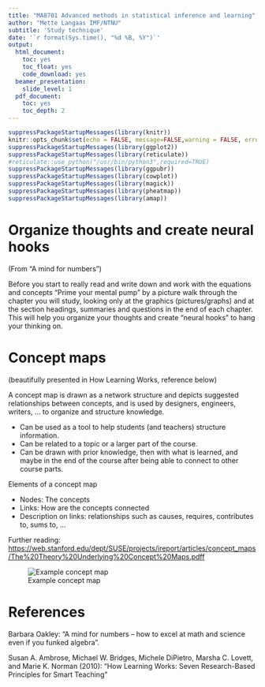 ```yaml
---
title: "MA8701 Advanced methods in statistical inference and learning"
author: "Mette Langaas IMF/NTNU"
subtitle: 'Study technique'
date: '`r format(Sys.time(), "%d %B, %Y")`'
output:
  html_document:
    toc: yes
    toc_float: yes
    code_download: yes
  beamer_presentation:
    slide_level: 1
  pdf_document:
    toc: yes
    toc_depth: 2
---
```


```r
suppressPackageStartupMessages(library(knitr))
knitr::opts_chunk$set(echo = FALSE, message=FALSE,warning = FALSE, error = FALSE)
suppressPackageStartupMessages(library(ggplot2))
suppressPackageStartupMessages(library(reticulate))
#reticulate::use_python("/usr/bin/python3",required=TRUE)
suppressPackageStartupMessages(library(ggpubr))
suppressPackageStartupMessages(library(cowplot))
suppressPackageStartupMessages(library(magick))
suppressPackageStartupMessages(library(pheatmap))
suppressPackageStartupMessages(library(amap))
```

# Organize thoughts and create neural hooks
(From "A mind for numbers")

Before you start to really read and write down and work with the equations and concepts "Prime your mental pump" by a picture walk through the chapter you will study, looking only at the graphics (pictures/graphs) and at the section headings, summaries and questions in the end of each chapter. This will help you organize your thoughts and create "neural hooks" to hang your thinking on.

# Concept maps
(beautifully presented in How Learning Works, reference below)

A concept map is drawn as a network structure and depicts suggested relationships between concepts, and is used by designers, engineers, writers, ... to organize and structure knowledge.

* Can be used as a tool to help students (and teachers) structure information.
* Can be related to a topic or a larger part of the course.
* Can be drawn with prior knowledge, then with what is learned, and maybe in the end of the course after being able to connect to other course parts.

Elements of a concept map

* Nodes: The concepts
* Links: How are the concepts connected
* Description on links: relationships such as causes, requires, contributes to, sums to, ...

Further reading: <https://web.stanford.edu/dept/SUSE/projects/ireport/articles/concept_maps/The%20Theory%20Underlying%20Concept%20Maps.pdff>


![Example concept map](../cmapexImperial.jpg)


# References

Barbara Oakley: "A mind for numbers – how to excel at math and science even if you funked algebra".

Susan A. Ambrose, Michael W. Bridges, Michele DiPietro, Marsha C. Lovett, and Marie K. Norman (2010): "How Learning Works: Seven Research-Based Principles for Smart Teaching"

